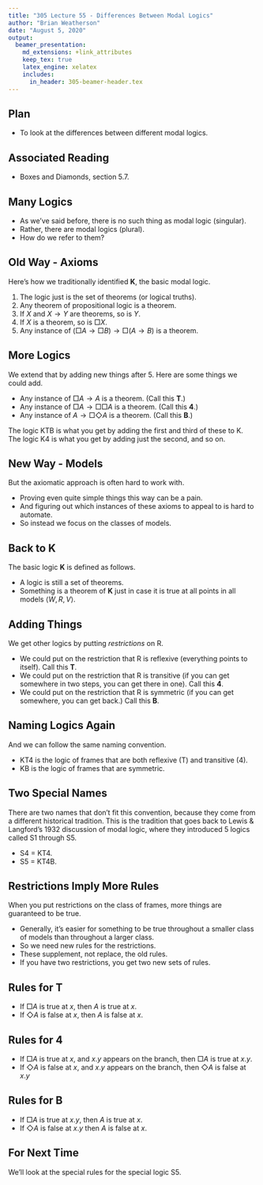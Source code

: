 ```yaml
---
title: "305 Lecture 55 - Differences Between Modal Logics"
author: "Brian Weatherson"
date: "August 5, 2020"
output: 
  beamer_presentation:
    md_extensions: +link_attributes
    keep_tex: true
    latex_engine: xelatex
    includes:
      in_header: 305-beamer-header.tex
---
```


## Plan

- To look at the differences between different modal logics.

## Associated Reading

- Boxes and Diamonds, section 5.7.

## Many Logics

- As we've said before, there is no such thing as modal logic (singular).
- Rather, there are modal logics (plural).
- How do we refer to them?

## Old Way - Axioms

Here's how we traditionally identified **K**, the basic modal logic.

1. The logic just is the set of theorems (or logical truths).
2. Any theorem of propositional logic is a theorem.
3. If $X$ and $X \rightarrow Y$ are theorems, so is $Y$.
4. If $X$ is a theorem, so is $\Box X$.
5. Any instance of $(\Box A \rightarrow \Box B) \rightarrow \Box (A \rightarrow B)$ is a theorem.

## More Logics

We extend that by adding new things after 5. Here are some things we could add.

- Any instance of $\Box A \rightarrow A$ is a theorem. (Call this **T**.)
- Any instance of $\Box A \rightarrow \Box \Box A$ is a theorem. (Call this **4**.)
- Any instance of $A \rightarrow \Box \Diamond A$ is a theorem. (Call this **B**.)

The logic KTB is what you get by adding the first and third of these to K. The logic K4 is what you get by adding just the second, and so on.

## New Way - Models

But the axiomatic approach is often hard to work with.

- Proving even quite simple things this way can be a pain.
- And figuring out which instances of these axioms to appeal to is hard to automate.
- So instead we focus on the classes of models.

## Back to K

The basic logic **K** is defined as follows.

- A logic is still a set of theorems.
- Something is a theorem of **K** just in case it is true at all points in all models $\langle W, R, V \rangle$.

## Adding Things

We get other logics by putting _restrictions_ on R.

- We could put on the restriction that R is reflexive (everything points to itself). Call this **T**.
- We could put on the restriction that R is transitive (if you can get somewhere in two steps, you can get there in one). Call this **4**.
- We could put on the restriction that R is symmetric (if you can get somewhere, you can get back.) Call this **B**.

## Naming Logics Again

And we can follow the same naming convention.

- KT4 is the logic of frames that are both reflexive (T) and transitive (4).
- KB is the logic of frames that are symmetric.

## Two Special Names

There are two names that don't fit this convention, because they come from a different historical tradition. This is the tradition that goes back to Lewis & Langford's 1932 discussion of modal logic, where they introduced 5 logics called S1 through S5.

- S4 = KT4.
- S5 = KT4B.

## Restrictions Imply More Rules

When you put restrictions on the class of frames, more things are guaranteed to be true.

- Generally, it's easier for something to be true throughout a smaller class of models than throughout a larger class.
- So we need new rules for the restrictions.
- These supplement, not replace, the old rules.
- If you have two restrictions, you get two new sets of rules.

## Rules for T

- If $\Box A$ is true at $x$, then $A$ is true at $x$.
- If $\Diamond A$ is false at $x$, then $A$ is false at $x$.

## Rules for 4

- If $\Box A$ is true at $x$, and $x.y$ appears on the branch, then $\Box A$ is true at $x.y$.
- If $\Diamond A$ is false at $x$, and $x.y$ appears on the branch, then $\Diamond A$ is false at $x.y$

## Rules for B

- If $\Box A$ is true at $x.y$, then $A$ is true at $x$.
- If $\Diamond A$ is false at $x.y$ then $A$ is false at $x$.

## For Next Time

We'll look at the special rules for the special logic S5.